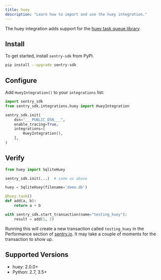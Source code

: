 ```yaml
---
title: huey
description: "Learn how to import and use the huey integration."
---
```


The huey integration adds support for the
[huey task queue library](https://huey.readthedocs.io/en/latest/).

## Install

To get started, install `sentry-sdk` from PyPI.

```bash
pip install --upgrade sentry-sdk
```

## Configure

Add `HueyIntegration()` to your `integrations` list:

<SignInNote />

```python
import sentry_sdk
from sentry_sdk.integrations.huey import HueyIntegration

sentry_sdk.init(
    dsn="___PUBLIC_DSN___",
    enable_tracing=True,
    integrations=[
        HueyIntegration(),
    ],
)
```

## Verify

```python
from huey import SqliteHuey

sentry_sdk.init(...)  # same as above

huey = SqliteHuey(filename='demo.db')

@huey.task()
def add(a, b):
    return a + b

with sentry_sdk.start_transaction(name="testing_huey"):
    result = add(1, 2)
```

Running this will create a new transaction called `testing_huey` in the
Performance section of [sentry.io](https://sentry.io). It may
take a couple of moments for the transaction to show up.

## Supported Versions

- huey: 2.0.0+
- Python: 2.7, 3.5+
